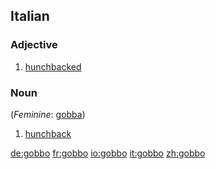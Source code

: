 ==Italian==

===Adjective===
{{it-adj|gobb}}

# [[hunchbacked]]

===Noun===
{{it-noun|gobb|m|o|i}} (''Feminine'': [[gobba]])

# [[hunchback]]

[[de:gobbo]]
[[fr:gobbo]]
[[io:gobbo]]
[[it:gobbo]]
[[zh:gobbo]]